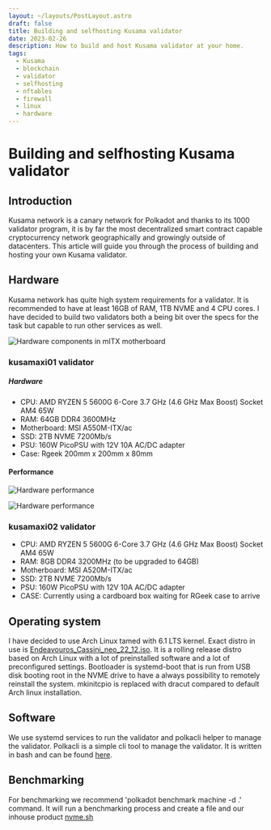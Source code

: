 ```yaml
---
layout: ~/layouts/PostLayout.astro
draft: false
title: Building and selfhosting Kusama validator
date: 2023-02-26
description: How to build and host Kusama validator at your home.
tags:
  - Kusama
  - blockchain
  - validator
  - selfhosting
  - nftables
  - firewall
  - linux
  - hardware
---
```


# Building and selfhosting Kusama validator

## Introduction
Kusama network is a canary network for Polkadot and thanks to its 1000 validator program, it is by far the most decentralized smart contract capable cryptocurrency network
geographically and growingly outside of datacenters. This article will guide you through the process of building and hosting your own Kusama validator.

## Hardware
Kusama network has quite high system requirements for a validator. It is recommended to have at least 16GB of RAM, 1TB NVME and 4 CPU cores.
I have decided to build two validators both a being bit over the specs for the task but capable to run other services as well.

![Hardware components in mITX motherboard](/assets/post/building-hosting-validator/mitx-hardware.webp)
### kusamaxi01 validator
##### Hardware
- CPU: AMD RYZEN 5 5600G 6-Core 3.7 GHz (4.6 GHz Max Boost) Socket AM4 65W
- RAM: 64GB DDR4 3600MHz
- Motherboard: MSI A550M-ITX/ac
- SSD: 2TB NVME 7200Mb/s
- PSU: 160W PicoPSU with 12V 10A AC/DC adapter
- Case: Rgeek 200mm x 200mm x 80mm
#### Performance
![Hardware performance](/assets/post/building-hosting-validator/hw-performance.webp)

![Hardware performance](/assets/post/building-hosting-validator/mitx-hardware-cardboard.webp)
### kusamaxi02 validator
- CPU: AMD RYZEN 5 5600G 6-Core 3.7 GHz (4.6 GHz Max Boost) Socket AM4 65W
- RAM: 8GB DDR4 3200MHz (to be upgraded to 64GB)
- Motherboard: MSI A520M-ITX/ac
- SSD: 2TB NVME 7200Mb/s
- PSU: 160W PicoPSU with 12V 10A AC/DC adapter
- CASE: Currently using a cardboard box waiting for RGeek case to arrive

## Operating system
I have decided to use Arch Linux tamed with 6.1 LTS kernel. Exact distro in use is [Endeavouros_Cassini_neo_22_12.iso](https://endeavouros.com/latest-release/).
It is a rolling release distro based on Arch Linux with a lot of preinstalled software and a lot of preconfigured settings.
Bootloader is systemd-boot that is run from USB disk booting root in the NVME drive to have a always possibility to remotely
reinstall the system. mkinitcpio is replaced with dracut compared to default Arch linux installation. 

## Software
We use systemd services to run the validator and polkacli helper to manage the validator. Polkacli is a simple cli tool to manage
the validator. It is written in bash and can be found [here](https://kusamaxi.com/projects/polkacli/).

## Benchmarking
For benchmarking we recommend 'polkadot benchmark machine -d .' command. It will run a benchmarking process and create a file
and our inhouse product [nvme.sh](https://gist.github.com/hitchhooker/cd4d32b34f8dd7840fdbdc4ad420986c)
